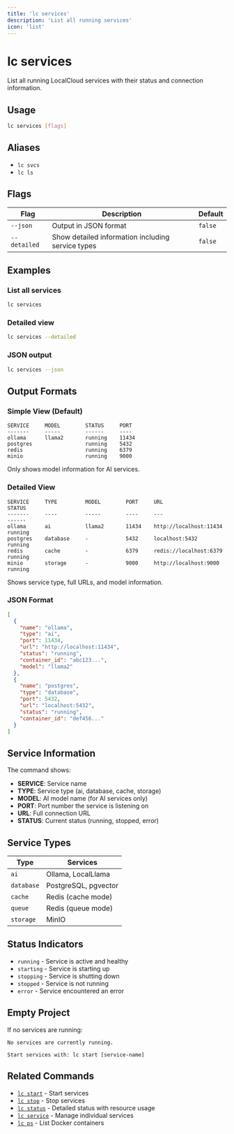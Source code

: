 ```yaml
---
title: 'lc services'
description: 'List all running services'
icon: 'list'
---
```


# lc services

List all running LocalCloud services with their status and connection information.

## Usage

```bash
lc services [flags]
```

## Aliases

- `lc svcs`
- `lc ls`

## Flags

| Flag | Description | Default |
|------|-------------|---------|
| `--json` | Output in JSON format | `false` |
| `--detailed` | Show detailed information including service types | `false` |

## Examples

### List all services
```bash
lc services
```

### Detailed view
```bash
lc services --detailed
```

### JSON output
```bash
lc services --json
```

## Output Formats

### Simple View (Default)
```
SERVICE     MODEL        STATUS     PORT
-------     -----        ------     ----
ollama      llama2       running    11434
postgres                 running    5432
redis                    running    6379
minio                    running    9000
```

Only shows model information for AI services.

### Detailed View
```
SERVICE     TYPE         MODEL        PORT     URL                      STATUS
-------     ----         -----        ----     ---                      ------
ollama      ai           llama2       11434    http://localhost:11434   running
postgres    database     -            5432     localhost:5432           running
redis       cache        -            6379     redis://localhost:6379   running
minio       storage      -            9000     http://localhost:9000    running
```

Shows service type, full URLs, and model information.

### JSON Format
```json
[
  {
    "name": "ollama",
    "type": "ai",
    "port": 11434,
    "url": "http://localhost:11434",
    "status": "running",
    "container_id": "abc123...",
    "model": "llama2"
  },
  {
    "name": "postgres",
    "type": "database",
    "port": 5432,
    "url": "localhost:5432",
    "status": "running",
    "container_id": "def456..."
  }
]
```

## Service Information

The command shows:
- **SERVICE**: Service name
- **TYPE**: Service type (ai, database, cache, storage)
- **MODEL**: AI model name (for AI services only)
- **PORT**: Port number the service is listening on
- **URL**: Full connection URL
- **STATUS**: Current status (running, stopped, error)

## Service Types

| Type | Services |
|------|----------|
| `ai` | Ollama, LocalLlama |
| `database` | PostgreSQL, pgvector |
| `cache` | Redis (cache mode) |
| `queue` | Redis (queue mode) |
| `storage` | MinIO |

## Status Indicators

- `running` - Service is active and healthy
- `starting` - Service is starting up
- `stopping` - Service is shutting down
- `stopped` - Service is not running
- `error` - Service encountered an error

## Empty Project

If no services are running:
```
No services are currently running.

Start services with: lc start [service-name]
```

## Related Commands

- [`lc start`](/cli/start) - Start services
- [`lc stop`](/cli/stop) - Stop services
- [`lc status`](/cli/status) - Detailed status with resource usage
- [`lc service`](/cli/service) - Manage individual services
- [`lc ps`](/cli/ps) - List Docker containers